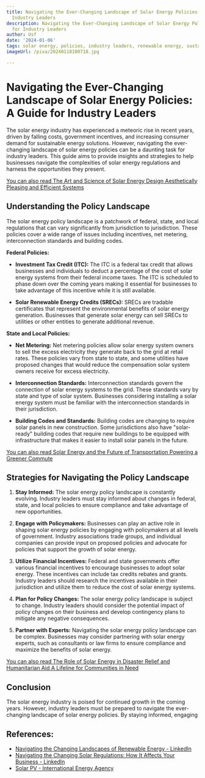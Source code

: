 ```yaml
---
title: Navigating the Ever-Changing Landscape of Solar Energy Policies A Guide for
  Industry Leaders
description: Navigating the Ever-Changing Landscape of Solar Energy Policies A Guide
  for Industry Leaders
author: Usf
date: '2024-01-06'
tags: solar energy, policies, industry leaders, renewable energy, sustainability
imageUrl: /pixa/20240118100718.jpg

---
```

# Navigating the Ever-Changing  Landscape of Solar Energy Policies: A Guide for Industry Leaders

The solar energy industry has experienced a meteoric rise  in recent years, driven by falling costs, government  incentives, and increasing consumer demand for sustainable energy solutions. However, navigating the ever-changing landscape  of  solar  energy  policies can be a daunting task for industry leaders. This guide aims to provide insights and strategies to help businesses navigate the complexities of solar energy regulations and harness the opportunities  they  present.

[You can also read The Art and Science  of Solar Energy Design Aesthetically Pleasing and Efficient Systems](The%20Art%20and%20Science%20of%20Solar%20Energy%20Design%20Aesthetically%20Pleasing%20and%20Efficient%20Systems)


## Understanding the Policy Landscape

The solar energy policy landscape is a patchwork of  federal, state, and local regulations that can vary significantly  from jurisdiction to jurisdiction. These policies cover a wide range of issues including incentives, net metering, interconnection standards and  building codes.

**Federal Policies:**

*  **Investment Tax Credit (ITC):** The ITC is a federal tax credit that allows businesses and individuals to deduct a percentage of  the cost of solar energy systems from their federal income taxes. The ITC is  scheduled to phase down over  the coming years making  it essential for businesses to  take  advantage of this incentive while it  is still  available.

*  **Solar Renewable  Energy Credits  (SRECs):** SRECs are tradable certificates that  represent the environmental benefits  of  solar energy generation. Businesses that  generate solar energy can sell SRECs to utilities or other  entities  to generate additional revenue.

**State  and Local Policies:**

* **Net Metering:** Net metering policies allow solar energy system owners to sell the excess electricity they generate back to the grid at retail rates. These policies vary from state to state, and some utilities have proposed changes that would reduce the compensation solar system owners receive for excess electricity.

* **Interconnection  Standards:** Interconnection standards govern the connection of  solar energy systems to the grid. These  standards vary by state and type of solar system. Businesses considering installing a solar energy system must be familiar with the interconnection standards in their  jurisdiction.

* **Building Codes and Standards:** Building codes are changing  to require solar panels  in  new construction. Some  jurisdictions also have "solar-ready" building codes that require  new buildings to be equipped with  infrastructure that makes it easier to install solar panels in the future.

[You can also read Solar Energy and the  Future of Transportation Powering a Greener  Commute](Solar%20Energy%20and%20the%20Future%20of%20Transportation%20Powering%20a%20Greener%20Commute)


## Strategies for Navigating the Policy Landscape

1. **Stay Informed:** The solar energy policy landscape is constantly evolving. Industry leaders must stay informed about changes in federal,  state, and local policies to ensure compliance and  take advantage of new opportunities.

2.  **Engage with Policymakers:** Businesses can play an active role in shaping solar energy policies by engaging with  policymakers at all levels of government. Industry associations trade groups, and individual  companies can provide input on proposed policies and advocate for policies that support the growth of solar energy.

3.  **Utilize Financial Incentives:** Federal and state governments offer various financial  incentives to encourage businesses to adopt solar energy. These incentives can include tax credits rebates  and grants. Industry leaders should research the incentives available in their jurisdiction and utilize them to  reduce  the  cost of solar energy systems.

4. **Plan for  Policy Changes:**  The solar energy policy landscape is subject to change. Industry leaders should consider the potential impact  of policy changes on their business and develop contingency plans to mitigate any negative consequences.

5. **Partner with Experts:** Navigating the solar energy policy landscape can be complex. Businesses may consider partnering with solar energy  experts, such as consultants or law firms to ensure compliance and maximize the benefits of solar  energy.

[You can also read The Role of Solar Energy in Disaster Relief and Humanitarian Aid A Lifeline for Communities in Need](The%20Role%20of%20Solar%20Energy%20in%20Disaster%20Relief%20and%20Humanitarian%20Aid%20A%20Lifeline%20for%20Communities%20in%20Need)


## Conclusion

The solar energy  industry is poised for continued growth in the coming years. However, industry  leaders must be prepared  to navigate the ever-changing landscape of solar energy policies. By staying informed, engaging

## References:
- [Navigating the Changing Landscapes of Renewable Energy - LinkedIn](https://www.linkedin.com/pulse/navigating-changing-landscapes-renewable-energy-1f)
- [Navigating the Changing Solar Regulations: How It Affects Your Business - LinkedIn](https://www.linkedin.com/pulse/navigating-changing-solar-regulations-how-affects-your-nick-dimitrov)
- [Solar PV - International Energy Agency](https://www.iea.org/energy-system/renewables/solar-pv)
